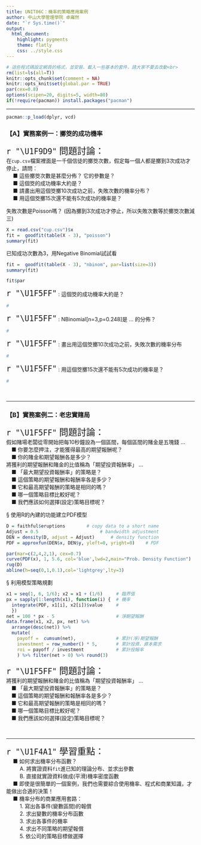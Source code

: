 ```yaml
---
title: UNIT06C：機率的策略應用案例
author: 中山大學管理學院 卓雍然
date: "`r Sys.time()`"
output: 
  html_document:
    highlight: pygments
    theme: flatly
    css: ../style.css
---
```


```r
# 這些程式碼設定網頁的格式，並安裝、載入一些基本的套件，請大家不要去改動<br>
rm(list=ls(all=T))
knitr::opts_chunk$set(comment = NA)
knitr::opts_knit$set(global.par = TRUE)
par(cex=0.8)
options(scipen=20, digits=5, width=80)
if(!require(pacman)) install.packages("pacman")
```
<hr>

```r
pacman::p_load(dplyr, vcd)
```

### 【A】實務案例一：擲筊的成功機率

<p class="qiz">
<span style="font-size:24px">`r "\U1F9D9"` 問題討論：</span><br>
在`cup.csv`檔案裡面是一千個信徒的擲筊次數，假定每一個人都是擲到3次成功才停止，請問：<br>
&emsp; ■ 這些擲筊次數是甚麼分佈？ 它的參數是？<br>
&emsp; ■ 這個筊的成功機率大約是？<br>
&emsp; ■ 請畫出用這個筊擲10次成功之前，失敗次數的機率分布？<br>
&emsp; ■ 用這個筊擲15次還不能有5次成功的機率是？<br>
</p class="qiz">

失敗次數是Poisson嗎？ (因為擲到3次成功才停止，所以失敗次數等於擲筊次數減三)
```r
X = read.csv("cup.csv")$x
fit =  goodfit(table(X - 3), "poisson")
summary(fit)
```

已知成功次數為3，用Negative Binomial試試看
```r
fit =  goodfit(table(X - 3), "nbinom", par=list(size=3))
summary(fit)
```

```r
fit$par
```

<span style="font-size:24px">`r "\U1F5FF"`</span> :
這個筊的成功機率大約是？<br>
```r
#
```

<span style="font-size:24px">`r "\U1F5FF"`</span> :
NBinomial[n=3,p=0.248]是 ... 的分佈？<br>
```r
#
```

<span style="font-size:24px">`r "\U1F5FF"`</span> :
畫出用這個筊擲10次成功之前，失敗次數的機率分布
```r
#
```

<span style="font-size:24px">`r "\U1F5FF"`</span> :
用這個筊擲15次還不能有5次成功的機率是？ 
```r
#
```
<br><hr>


### 【B】實務案例二：老忠實賭局

<p class="qiz">
<span style="font-size:24px">`r "\U1F5FF"` 問題討論：</span> <br>
假如賭場老闆從零開始把每10秒鐘設為一個區間，每個區間的賭金是五塊錢 ...<br>
&emsp;■ 你要怎麼押注，才能獲得最高的期望報酬呢？<br>
&emsp;■ 你的賭金和期望報酬各是多少？<br>
將獲利的期望報酬和賭金的比值稱為「期望投資報酬率」 ...<br>
&emsp;■ 「最大期望投資報酬率」的策略是？ <br>
&emsp;■ 這個策略的期望報酬和報酬率各是多少？<br>
&emsp;■ 它和最高期望報酬的策略是相同的嗎？<br>
&emsp;■ 哪一個策略目標比較好呢？ <br>
&emsp;■ 我們應該如何選擇(設定)策略目標呢？ <br>
</p class="qiz">

§ 使用R的內建的功能建立PDF模型
```r
D = faithful$eruptions        # copy data to a short name
Adjust = 0.5                       # bandwidth adjustment
DEN = density(D, adjust = Adjust)      # density function
PDF = approxfun(DEN$x, DEN$y, yleft=0, yright=0)    # PDF

par(mar=c(2,4,2,1), cex=0.7)
curve(PDF(x), 1, 5.6, col='blue',lwd=2,main="Prob. Density Function")
rug(D)
abline(h=seq(0,1,0.1),col='lightgrey',lty=3)
```

§ 利用模型策略規劃
```r
x1 = seq(1, 6, 1/6); x2 = x1 + (1/6)     # 臨界值
px = sapply(1:length(x1), function(i) {  # 機率
  integrate(PDF, x1[i], x2[i])$value     #       
  })  
net = 100 * px - 5                       # 淨期望報酬
data.frame(x1, x2, px, net) %>% 
  arrange(desc(net)) %>%
  mutate(
    payoff =  cumsum(net),               # 累計(淨)期望報酬
    investment = row_number() * 5,       # 累計投資、資本需求
    roi = payoff / investment            # 累計投報率
    ) %>% filter(net > 0) %>% round(3)
```

<p class="qiz">
<span style="font-size:24px">`r "\U1F5FF"` 問題討論：</span> <br>
將獲利的期望報酬和賭金的比值稱為「期望投資報酬率」 ...<br>
&emsp;■ 「最大期望投資報酬率」的策略是？ <br>
&emsp;■ 這個策略的期望報酬和報酬率各是多少？<br>
&emsp;■ 它和最高期望報酬的策略是相同的嗎？<br>
&emsp;■ 哪一個策略目標比較好呢？ <br>
&emsp;■ 我們應該如何選擇(設定)策略目標呢？ <br>
</p class="qiz">

<br><hr>

<p class="wwl">
<span style="font-size:24px">`r "\U1F4A1"` 學習重點：</span><br>
&emsp; ■ 如何求出機率分布函數？<br>
&emsp; &emsp; A. 將實證資料`fit`進已知的理論分布、並求出參數<br>
&emsp; &emsp; B. 直接就實證資料做成(平滑)機率密度函數<br>
&emsp; ■ 即使是很簡單的一個案例，我們也需要綜合使用機率、程式和商業知識，才能做出合適的決策！<br>
&emsp; ■ 機率分布的商業應用套路：<br>
&emsp; &emsp; 1. 寫出各事件(變數區間)的報償<br>
&emsp; &emsp; 2. 求出變數的機率分布函數<br>
&emsp; &emsp; 3. 求出各事件的機率<br>
&emsp; &emsp; 4. 求出不同策略的期望報償<br>
&emsp; &emsp; 5. 依公司的策略目標做選擇<br>
</p class="wwl">

<br><br>
